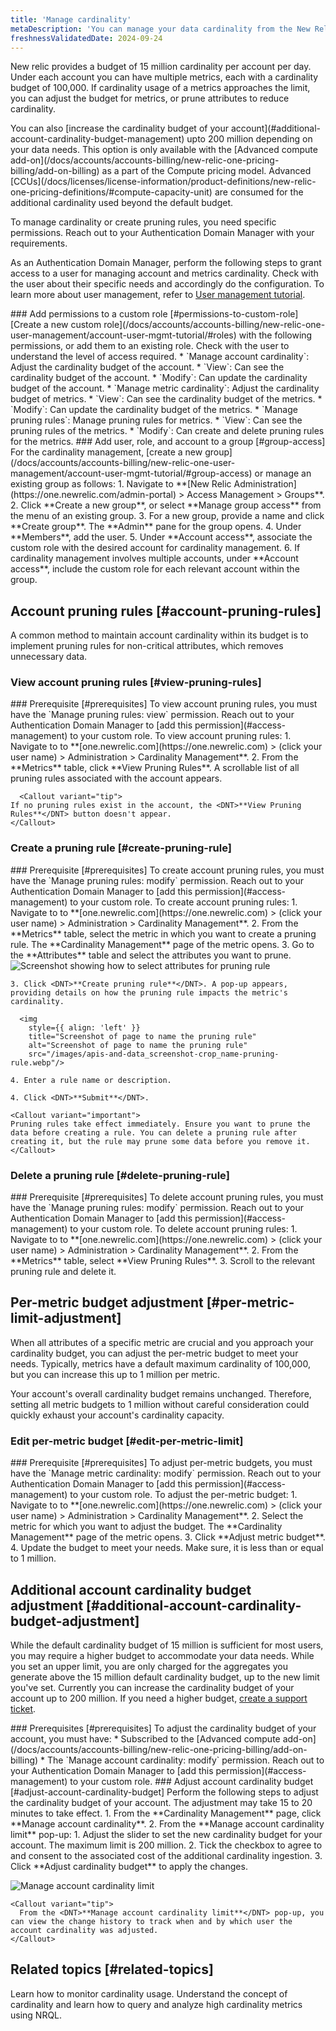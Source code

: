 ```yaml
---
title: 'Manage cardinality'
metaDescription: 'You can manage your data cardinality from the New Relic UI.'
freshnessValidatedDate: 2024-09-24
---
```



New relic provides a budget of 15 million cardinality per account per day. Under each account you can have multiple metrics, each with a cardinality budget of 100,000. If cardinality usage of a metrics approaches the limit, you can adjust the budget for metrics, or prune attributes to reduce cardinality.

<Callout variant="important">
    You can also [increase the cardinality budget of your account](#additional-account-cardinality-budget-management) upto 200 million depending on your data needs. This option is only available with the [Advanced compute add-on](/docs/accounts/accounts-billing/new-relic-one-pricing-billing/add-on-billing) as a part of the Compute pricing model. Advanced [CCUs](/docs/licenses/license-information/product-definitions/new-relic-one-pricing-definitions/#compute-capacity-unit) are consumed for the additional cardinality used beyond the default budget.
</Callout>

To manage cardinality or create pruning rules, you need specific permissions. Reach out to your Authentication Domain Manager with your requirements.

<CollapserGroup>
<Collapser id="access-management" title="Access management (By Authentication Domain Manager)">

 As an Authentication Domain Manager, perform the following steps to grant access to a user for managing account and metrics cardinality. Check with the user about their specific needs and accordingly do the configuration. To learn more about user management, refer to [User management tutorial](/docs/accounts/accounts-billing/new-relic-one-user-management/account-user-mgmt-tutorial/).

<Steps>

  <Step>
    ### Add permissions to a custom role [#permissions-to-custom-role]
    [Create a new custom role](/docs/accounts/accounts-billing/new-relic-one-user-management/account-user-mgmt-tutorial/#roles) with the following permissions, or add them to an existing role. Check with the user to understand the level of access required. 
       * `Manage account cardinality`: Adjust the cardinality budget of the account.
           * `View`: Can see the cardinality budget of the account.
           * `Modify`: Can update the cardinality budget of the account.
       * `Manage metric cardinality`: Adjust the cardinality budget of metrics.
           * `View`: Can see the cardinality budget of the metrics.
           * `Modify`: Can update the cardinality budget of the metrics.
       * `Manage pruning rules`: Manage pruning rules for metrics.
           * `View`: Can see the pruning rules of the metrics.
           * `Modify`: Can create and delete pruning rules for the metrics.        
  </Step>

  <Step>
    ### Add user, role, and account to a group [#group-access]
    For the cardinality management, [create a new group](/docs/accounts/accounts-billing/new-relic-one-user-management/account-user-mgmt-tutorial/#group-access) or manage an existing group as follows:
        1. Navigate to **[New Relic Administration](https://one.newrelic.com/admin-portal) > Access Management > Groups**.
        2. Click <DNT>**Create a new group**</DNT>, or select <DNT>**Manage group access**</DNT> from the <Icon name="fe-more-horizontal"/> menu of an existing group.
        3. For a new group, provide a name and click <DNT>**Create group**</DNT>. The <DNT>**Admin**</DNT> pane for the group opens.
        4. Under <DNT>**Members**</DNT>, add the user.
        5. Under <DNT>**Account access**</DNT>, associate the custom role with the desired account for cardinality management.
        6. If cardinality management involves multiple accounts, under <DNT>**Account access**</DNT>, include the custom role for each relevant account within the group.
  </Step>

</Steps>
</Collapser>
</CollapserGroup>


## Account pruning rules [#account-pruning-rules]

A common method to maintain account cardinality within its budget is to implement pruning rules for non-critical attributes, which removes unnecessary data.

### View account pruning rules [#view-pruning-rules]

<Steps>

  <Step>
    ### Prerequisite [#prerequisites]
    To view account pruning rules, you must have the `Manage pruning rules: view` permission. Reach out to your Authentication Domain Manager to [add this permission](#access-management) to your custom role.
  </Step>

  <Step>
    To view account pruning rules:
    1. Navigate to to **<DNT>[one.newrelic.com](https://one.newrelic.com)</DNT> > (click your user name) > <DNT>Administration > Cardinality Management</DNT>**.
    2. From the **Metrics** table, click <DNT>**View Pruning Rules**</DNT>. A scrollable list of all pruning rules associated with the account appears.

      <Callout variant="tip">
    If no pruning rules exist in the account, the <DNT>**View Pruning Rules**</DNT> button doesn't appear.
    </Callout>
  </Step>

</Steps>

### Create a pruning rule [#create-pruning-rule]

<Steps>

  <Step>
    ### Prerequisite [#prerequisites]
    To create account pruning rules, you must have the `Manage pruning rules: modify` permission. Reach out to your Authentication Domain Manager to [add this permission](#access-management) to your custom role.
  </Step>

  <Step>
    To create account pruning rules:
    1. Navigate to to **<DNT>[one.newrelic.com](https://one.newrelic.com)</DNT> > (click your user name) > <DNT>Administration > Cardinality Management</DNT>**.
    2. From the **Metrics** table, select the metric in which you want to create a pruning rule. The **Cardinality Management** page of the metric opens.
    3. Go to the **Attributes** table and select the attributes you want to prune. 
      <img
        style={{ align: 'left', maxWidth: '90%' }}
        title="Screenshot showing how to select attributes for pruning rule"
        alt="Screenshot showing how to select attributes for pruning rule"
        src="/images/apis-and-data_screenshot-crop_select-attributes-for-pruning-rule.webp"/>

    3. Click <DNT>**Create pruning rule**</DNT>. A pop-up appears, providing details on how the pruning rule impacts the metric's cardinality.
      
      <img
        style={{ align: 'left' }}
        title="Screenshot of page to name the pruning rule"
        alt="Screenshot of page to name the pruning rule"
        src="/images/apis-and-data_screenshot-crop_name-pruning-rule.webp"/>

    4. Enter a rule name or description.
        
    4. Click <DNT>**Submit**</DNT>.

    <Callout variant="important">
    Pruning rules take effect immediately. Ensure you want to prune the data before creating a rule. You can delete a pruning rule after creating it, but the rule may prune some data before you remove it.
    </Callout>
  </Step>

</Steps>


### Delete a pruning rule [#delete-pruning-rule]

<Steps>

  <Step>
    ### Prerequisite [#prerequisites]
    To delete account pruning rules, you must have the `Manage pruning rules: modify` permission. Reach out to your Authentication Domain Manager to [add this permission](#access-management) to your custom role.
  </Step>

  <Step>
    To delete account pruning rules:
    1. Navigate to to **<DNT>[one.newrelic.com](https://one.newrelic.com)</DNT> > (click your user name) > <DNT>Administration > Cardinality Management</DNT>**.
    2. From the **Metrics** table, select <DNT>**View Pruning Rules**</DNT>.
    3. Scroll to the relevant pruning rule and delete it. 
  </Step>

</Steps>

## Per-metric budget adjustment [#per-metric-limit-adjustment]

When all attributes of a specific metric are crucial and you approach your cardinality budget, you can adjust the per-metric budget to meet your needs. Typically, metrics have a default maximum cardinality of 100,000, but you can increase this up to 1 million per metric.

<Callout variant="tip">
  Your account's overall cardinality budget remains unchanged. Therefore, setting all metric budgets to 1 million without careful consideration could quickly exhaust your account's cardinality capacity.
</Callout>

### Edit per-metric budget [#edit-per-metric-limit]

<Steps>

  <Step>
    ### Prerequisite [#prerequisites]
    To adjust per-metric budgets, you must have the `Manage metric cardinality: modify` permission. Reach out to your Authentication Domain Manager to [add this permission](#access-management) to your custom role.
  </Step>

  <Step>
    To adjust the per-metric budget:
    1. Navigate to to **<DNT>[one.newrelic.com](https://one.newrelic.com)</DNT> > (click your user name) > <DNT>Administration > Cardinality Management</DNT>**.
    2. Select the metric for which you want to adjust the budget. The **Cardinality Management** page of the metric opens.
    3. Click <DNT>**Adjust metric budget**</DNT>.
    4. Update the budget to meet your needs. Make sure, it is less than or equal to 1 million.
  </Step>

</Steps>


## Additional account cardinality budget adjustment [#additional-account-cardinality-budget-adjustment]
While the default cardinality budget of 15 million is sufficient for most users, you may require a higher budget to accommodate your data needs. While you set an upper limit, you are only charged for the aggregates you generate above the 15 million default cardinality budget, up to the new limit you've set. Currently you can increase the cardinality budget of your account up to 200 million. If you need a higher budget, [create a support ticket](https://one.newrelic.com/help-xp).

<Steps>

  <Step>
    ### Prerequisites [#prerequisites]
    To adjust the cardinality budget of your account, you must have:
    * Subscribed to the [Advanced compute add-on](/docs/accounts/accounts-billing/new-relic-one-pricing-billing/add-on-billing)
    * The `Manage account cardinality: modify` permission. Reach out to your Authentication Domain Manager to [add this permission](#access-management) to your custom role.   
  </Step>

  <Step>
    ### Adjust account cardinality budget [#adjust-account-cardinality-budget]
    Perform the following steps to adjust the cardinality budget of your account. The adjustment may take 15 to 20 minutes to take effect.
    1. From the <DNT>**Cardinality Management**</DNT> page, click <DNT>**Manage account cardinality**</DNT>.
    2. From the <DNT>**Manage account cardinality limit**</DNT> pop-up:
        1. Adjust the slider to set the new cardinality budget for your account. The maximum limit is 200 million.
        2. Tick the checkbox to agree to and consent to the associated cost of the additional cardinality ingestion.
        3. Click <DNT>**Adjust cardinality budget**</DNT> to apply the changes.

  <img
      title="Manage account cardinality limit"
      alt="Manage account cardinality limit"
      src="/images/adjust-account-cardinality.webp"
  />

    <Callout variant="tip">
      From the <DNT>**Manage account cardinality limit**</DNT> pop-up, you can view the change history to track when and by which user the account cardinality was adjusted.
    </Callout>
  </Step>

</Steps>

## Related topics [#related-topics]

<DocTiles>
  <DocTile title="Monitor cardinality" path="/docs/data-apis/ingest-apis/metric-api/monitor-cardinality.mdx" >Learn how to monitor cardinality usage.</DocTile>
  <DocTile title="Understand and query high cardinality metrics" path="/docs/data-apis/ingest-apis/metric-api/NRQL-high-cardinality-metrics" >Understand the concept of cardinality and learn how to query and analyze high cardinality metrics using NRQL.</DocTile>
</DocTiles>